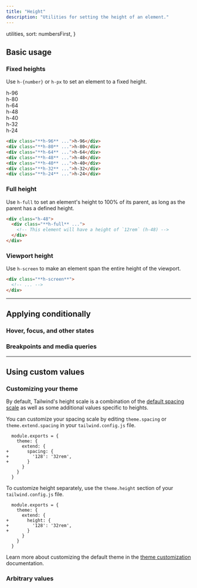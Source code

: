 ```yaml
---
title: "Height"
description: "Utilities for setting the height of an element."
---
```



  utilities,
  sort: numbersFirst,
}

## Basic usage

### Fixed heights

Use `h-{number}` or `h-px` to set an element to a fixed height.

<Example>
  <div class="flex justify-center items-end space-x-4 font-mono font-bold text-xs text-center text-white">
    <div class="w-8 bg-zinc-500 rounded-lg shadow-lg h-96 relative">
      <div class="absolute w-8 bottom-6">
        <div class="-rotate-90">h-96</div>
      </div>
    </div>
    <div class="w-8 bg-zinc-500 rounded-lg shadow-lg h-80 relative">
      <div class="absolute w-8 bottom-6">
        <div class="-rotate-90">h-80</div>
      </div>
    </div>
    <div class="w-8 bg-zinc-500 rounded-lg shadow-lg h-64 relative">
      <div class="absolute w-8 bottom-6">
        <div class="-rotate-90">h-64</div>
      </div>
    </div>
    <div class="w-8 bg-zinc-500 rounded-lg shadow-lg h-48 relative">
      <div class="absolute w-8 bottom-6">
        <div class="-rotate-90">h-48</div>
      </div>
    </div>
    <div class="w-8 bg-zinc-500 rounded-lg shadow-lg h-40 relative">
      <div class="absolute w-8 bottom-6">
        <div class="-rotate-90">h-40</div>
      </div>
    </div>
    <div class="w-8 bg-zinc-500 rounded-lg shadow-lg h-32 relative">
      <div class="absolute w-8 bottom-6">
        <div class="-rotate-90">h-32</div>
      </div>
    </div>
    <div class="w-8 bg-zinc-500 rounded-lg shadow-lg h-24 relative">
      <div class="absolute w-8 bottom-6">
        <div class="-rotate-90">h-24</div>
      </div>
    </div>
  </div>
</Example>

```html
<div class="**h-96** ...">h-96</div>
<div class="**h-80** ...">h-80</div>
<div class="**h-64** ...">h-64</div>
<div class="**h-48** ...">h-48</div>
<div class="**h-40** ...">h-40</div>
<div class="**h-32** ...">h-32</div>
<div class="**h-24** ...">h-24</div>
```

### Full height

Use `h-full` to set an element's height to 100% of its parent, as long as the parent has a defined height.

```html
<div class="h-48">
  <div class="**h-full** ...">
    <!-- This element will have a height of `12rem` (h-48) -->
  </div>
</div>
```

### Viewport height

Use `h-screen` to make an element span the entire height of the viewport.

```html
<div class="**h-screen**">
  <!-- ... -->
</div>
```

---

## <Heading ignore>Applying conditionally</Heading>

### <Heading ignore>Hover, focus, and other states</Heading>

<HoverFocusAndOtherStates defaultClass="h-8" featuredClass="h-full" />

### <Heading ignore>Breakpoints and media queries</Heading>

<BreakpointsAndMediaQueries defaultClass="h-8" featuredClass="h-full" />

---

## Using custom values

### Customizing your theme

By default, Tailwind's height scale is a combination of the [default spacing scale](/docs/customizing-spacing#default-spacing-scale) as well as some additional values specific to heights.

You can customize your spacing scale by editing `theme.spacing` or `theme.extend.spacing` in your `tailwind.config.js` file.

```diff-js tailwind.config.js
  module.exports = {
    theme: {
      extend: {
+       spacing: {
+         '128': '32rem',
+       }
      }
    }
  }
```

To customize height separately, use the `theme.height` section of your `tailwind.config.js` file.

```diff-js tailwind.config.js
  module.exports = {
    theme: {
      extend: {
+       height: {
+         '128': '32rem',
+       }
      }
    }
  }
```

Learn more about customizing the default theme in the [theme customization](/docs/theme#customizing-the-default-theme) documentation.

### Arbitrary values

<ArbitraryValues property="height" featuredClass="h-[32rem]" />
